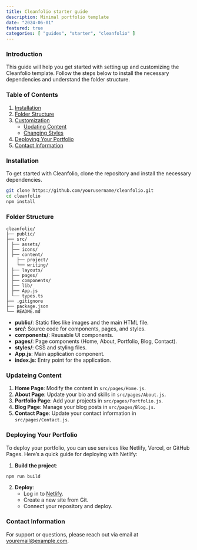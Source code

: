 ```yaml
---
title: Cleanfolio starter guide
description: Minimal portfolio template
date: "2024-06-01"
featured: true
categories: [ "guides", "starter", "cleanfolio" ]
---
```


### Introduction

This guide will help you get started with setting up and customizing the Cleanfolio template. Follow the steps below to install the necessary dependencies and understand the folder structure.

### Table of Contents

1. [Installation](#installation)
2. [Folder Structure](#folder-structure)
3. [Customization](#customization)
    - [Updating Content](#updating-content)
    - [Changing Styles](#changing-styles)
4. [Deploying Your Portfolio](#deploying-your-portfolio)
5. [Contact Information](#contact-information)

### Installation

To get started with Cleanfolio, clone the repository and install the necessary dependencies.

```bash
git clone https://github.com/yourusername/cleanfolio.git
cd cleanfolio
npm install
```

### Folder Structure

```
cleanfolio/
├── public/
├── src/
│ ├── assets/
│ ├── icons/
│ ├── content/
│   ├── project/
│   └── writing/
│ ├── layouts/
│ ├── pages/
│ ├── components/
│ ├── lib/
│ ├── App.js
│ └── types.ts
├── .gitignore
├── package.json
└── README.md
```

- **public/**: Static files like images and the main HTML file.
- **src/**: Source code for components, pages, and styles.
- **components/**: Reusable UI components.
- **pages/**: Page components (Home, About, Portfolio, Blog, Contact).
- **styles/**: CSS and styling files.
- **App.js**: Main application component.
- **index.js**: Entry point for the application.

### Updateing Content

1. **Home Page**: Modify the content in `src/pages/Home.js`.
2. **About Page**: Update your bio and skills in `src/pages/About.js`.
3. **Portfolio Page**: Add your projects in `src/pages/Portfolio.js`.
4. **Blog Page**: Manage your blog posts in `src/pages/Blog.js`.
5. **Contact Page**: Update your contact information in `src/pages/Contact.js`.

### Deploying Your Portfolio

To deploy your portfolio, you can use services like Netlify, Vercel, or GitHub Pages. Here’s a quick guide for deploying with Netlify:

1. **Build the project**:

```bash
npm run build
```

2. **Deploy**:
   - Log in to [Netlify](https://www.netlify.com/).
   - Create a new site from Git.
   - Connect your repository and deploy.

### Contact Information

For support or questions, please reach out via email at [youremail@example.com](mailto:youremail@example.com).
